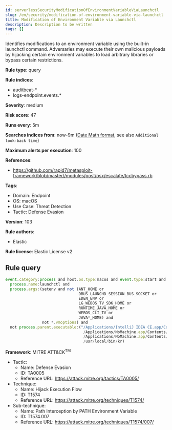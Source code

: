 ```yaml
---
id: serverlessSecurityModificationOfEnvironmentVariableViaLaunchctl
slug: /en/security/modification-of-environment-variable-via-launchctl
title: Modification of Environment Variable via Launchctl
description: Description to be written
tags: []
---
```


<div id="modification-of-environment-variable-via-launchctl"></div>

Identifies modifications to an environment variable using the built-in launchctl command. Adversaries may execute their own malicious payloads by hijacking certain environment variables to load arbitrary libraries or bypass certain restrictions.

**Rule type**: query

**Rule indices**: 

* auditbeat-*
* logs-endpoint.events.*

**Severity**: medium

**Risk score**: 47

**Runs every**: 5m

**Searches indices from**: now-9m ([Date Math format](((ref))/common-options.html#date-math), see also <DocLink id="serverlessSecurityRulesUiCreate" section="set-the-rules-schedule">`Additional look-back time`</DocLink>)

**Maximum alerts per execution**: 100

**References**: 

* https://github.com/rapid7/metasploit-framework/blob/master//modules/post/osx/escalate/tccbypass.rb

**Tags**: 

* Domain: Endpoint
* OS: macOS
* Use Case: Threat Detection
* Tactic: Defense Evasion

**Version**: 103

**Rule authors**: 

* Elastic

**Rule license**: Elastic License v2

## Rule query

```js
event.category:process and host.os.type:macos and event.type:start and 
  process.name:launchctl and 
  process.args:(setenv and not (ANT_HOME or 
                                DBUS_LAUNCHD_SESSION_BUS_SOCKET or 
                                EDEN_ENV or 
                                LG_WEBOS_TV_SDK_HOME or 
                                RUNTIME_JAVA_HOME or 
                                WEBOS_CLI_TV or 
                                JAVA*_HOME) and 
                not *.vmoptions) and 
  not process.parent.executable:("/Applications/IntelliJ IDEA CE.app/Contents/jbr/Contents/Home/lib/jspawnhelper" or 
                                  /Applications/NoMachine.app/Contents/Frameworks/bin/nxserver.bin or 
                                  /Applications/NoMachine.app/Contents/Frameworks/bin/nxserver.bin or 
                                  /usr/local/bin/kr)

```

**Framework**: MITRE ATT&CK<sup>TM</sup>

* Tactic:
    * Name: Defense Evasion
    * ID: TA0005
    * Reference URL: https://attack.mitre.org/tactics/TA0005/
* Technique:
    * Name: Hijack Execution Flow
    * ID: T1574
    * Reference URL: https://attack.mitre.org/techniques/T1574/
* Sub-technique:
    * Name: Path Interception by PATH Environment Variable
    * ID: T1574.007
    * Reference URL: https://attack.mitre.org/techniques/T1574/007/

